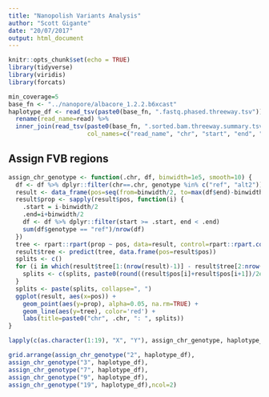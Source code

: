 ```yaml
---
title: "Nanopolish Variants Analysis"
author: "Scott Gigante"
date: "20/07/2017"
output: html_document
---
```


```r
knitr::opts_chunk$set(echo = TRUE)
library(tidyverse)
library(viridis)
library(forcats)
```

```r
min_coverage=5
base_fn <- "../nanopore/albacore_1.2.2.b6xcast"
haplotype_df <- read_tsv(paste0(base_fn, ".fastq.phased.threeway.tsv")) %>%
  rename(read_name=read) %>%
  inner_join(read_tsv(paste0(base_fn, ".sorted.bam.threeway.summary.tsv"), 
                      col_names=c("read_name", "chr", "start", "end", "qual"), skip=1))
```

## Assign FVB regions

```r
assign_chr_genotype <- function(.chr, df, binwidth=1e5, smooth=10) {
  df <- df %>% dplyr::filter(chr==.chr, genotype %in% c("ref", "alt2"))
  result <- data_frame(pos=seq(from=binwidth/2, to=max(df$end)-binwidth/2, by=binwidth/2))
  result$prop <- sapply(result$pos, function(i) {
    .start = i-binwidth/2
    .end=i+binwidth/2
    df <- df %>% dplyr::filter(start >= .start, end < .end)
    sum(df$genotype == "ref")/nrow(df)
  })
  tree <- rpart::rpart(prop ~ pos, data=result, control=rpart::rpart.control(minsplit=5, cp=.1))
  result$tree <- predict(tree, data.frame(pos=result$pos))
  splits <- c()
  for (i in which(result$tree[1:(nrow(result)-1)] - result$tree[2:nrow(result)] != 0)) {
    splits <- c(splits, paste0(round((result$pos[i]+result$pos[i+1])/2e6, 2), "Mb"))
  }
  splits <- paste(splits, collapse=", ")
  ggplot(result, aes(x=pos)) +
    geom_point(aes(y=prop), alpha=0.05, na.rm=TRUE) +
    geom_line(aes(y=tree), color='red') +
    labs(title=paste0("chr", .chr, ": ", splits))
}

lapply(c(as.character(1:19), "X", "Y"), assign_chr_genotype, haplotype_df)
```

```r
grid.arrange(assign_chr_genotype("2", haplotype_df),
assign_chr_genotype("3", haplotype_df),
assign_chr_genotype("7", haplotype_df),
assign_chr_genotype("9", haplotype_df),
assign_chr_genotype("19", haplotype_df),ncol=2)
```

